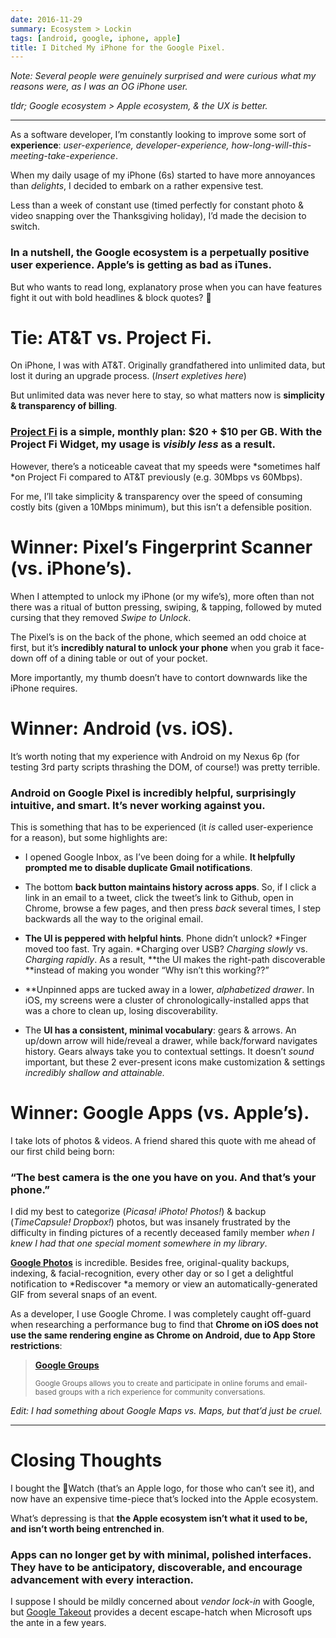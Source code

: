 ```yaml
---
date: 2016-11-29
summary: Ecosystem > Lockin
tags: [android, google, iphone, apple]
title: I Ditched My iPhone for the Google Pixel.
---
```


_Note: Several people were genuinely surprised and were curious what my reasons were, as I was an OG iPhone user._

_tldr; Google ecosystem > Apple ecosystem, & the UX is better._

---

As a software developer, I’m constantly looking to improve some sort of **experience**: _user-experience, developer-experience, how-long-will-this-meeting-take-experience_.

When my daily usage of my iPhone (6s) started to have more annoyances than _delights_, I decided to embark on a rather expensive test.

<Tweet tweetLink="ericclemmons/status/801606792052670464" />

Less than a week of constant use (timed perfectly for constant photo & video snapping over the Thanksgiving holiday), I’d made the decision to switch.

<Tweet tweetLink="ericclemmons/status/802957663416057856" />

### In a nutshell, the Google ecosystem is a perpetually positive user experience. Apple’s is getting as bad as iTunes.

But who wants to read long, explanatory prose when you can have features fight it out with bold headlines & block quotes? 👊

# Tie: AT&T vs. Project Fi.

On iPhone, I was with AT&T. Originally grandfathered into unlimited data, but lost it during an upgrade process. (_Insert expletives here_)

But unlimited data was never here to stay, so what matters now is **simplicity & transparency of billing**.

### [Project Fi](https://fi.google.com/) is a simple, monthly plan: $20 + $10 per GB. With the Project Fi Widget, my usage is _visibly less_ as a result.

However, there’s a noticeable caveat that my speeds were *sometimes half *on Project Fi compared to AT&T previously (e.g. 30Mbps vs 60Mbps).

For me, I’ll take simplicity & transparency over the speed of consuming costly bits (given a 10Mbps minimum), but this isn’t a defensible position.

# Winner: Pixel’s Fingerprint Scanner (vs. iPhone’s).

When I attempted to unlock my iPhone (or my wife’s), more often than not there was a ritual of button pressing, swiping, & tapping, followed by muted cursing that they removed _Swipe to Unlock_.

The Pixel’s is on the back of the phone, which seemed an odd choice at first, but it’s **incredibly natural to unlock your phone** when you grab it face-down off of a dining table or out of your pocket.

More importantly, my thumb doesn’t have to contort downwards like the iPhone requires.

# Winner: Android (vs. iOS).

It’s worth noting that my experience with Android on my Nexus 6p (for testing 3rd party scripts thrashing the DOM, of course!) was pretty terrible.

### Android on Google Pixel is incredibly helpful, surprisingly intuitive, and smart. It’s never working against you.

This is something that has to be experienced (it _is_ called user-experience for a reason), but some highlights are:

- I opened Google Inbox, as I’ve been doing for a while. **It helpfully prompted me to disable duplicate Gmail notifications**.

- The bottom **back button maintains history across apps**. So, if I click a link in an email to a tweet, click the tweet’s link to Github, open in Chrome, browse a few pages, and then press _back_ several times, I step backwards all the way to the original email.

- **The UI is peppered with helpful hints**. Phone didn’t unlock? *Finger moved too fast. Try again. *Charging over USB? _Charging slowly_ vs. _Charging rapidly_. As a result, **the UI makes the right-path discoverable **instead of making you wonder “Why isn’t this working??”

- **Unpinned apps are tucked away in a lower, *alphabetized *drawer**. In iOS, my screens were a cluster of chronologically-installed apps that was a chore to clean up, losing discoverability.

- The **UI has a consistent, minimal vocabulary**: gears & arrows. An up/down arrow will hide/reveal a drawer, while back/forward navigates history. Gears always take you to contextual settings. It doesn’t _sound_ important, but these 2 ever-present icons make customization & settings _incredibly shallow and attainable._

# Winner: Google Apps (vs. Apple’s).

I take lots of photos & videos. A friend shared this quote with me ahead of our first child being born:

### “The best camera is the one you have on you. And that’s your phone.”

I did my best to categorize (_Picasa! iPhoto! Photos!_) & backup (_TimeCapsule! Dropbox!_) photos, but was insanely frustrated by the difficulty in finding pictures of a recently deceased family member _when I knew I had that one special moment somewhere in my library_.

[**Google Photos**](https://photos.google.com) is incredible. Besides free, original-quality backups, indexing, & facial-recognition, every other day or so I get a delightful notification to *Rediscover *a memory or view an automatically-generated GIF from several snaps of an event.

As a developer, I use Google Chrome. I was completely caught off-guard when researching a performance bug to find that **Chrome on iOS does not use the same rendering engine as Chrome on Android, due to App Store restrictions**:

> [**Google Groups**](https://groups.google.com/a/chromium.org/forum/?fromgroups#!topic/chromium-dev/vYGxPx-tVKE)
>
> <small>
>   Google Groups allows you to create and participate in online forums and
>   email-based groups with a rich experience for community conversations.
> </small>

_Edit: I had something about Google Maps vs. Maps, but that’d just be cruel._

---

# Closing Thoughts

I bought the Watch (that’s an Apple logo, for those who can’t see it), and now have an expensive time-piece that’s locked into the Apple ecosystem.

What’s depressing is that **the Apple ecosystem isn’t what it used to be, and isn’t worth being entrenched in**.

### Apps can no longer get by with minimal, polished interfaces. They have to be anticipatory, discoverable, and encourage advancement with every interaction.

I suppose I should be mildly concerned about _vendor lock-in_ with Google, but [Google Takeout](https://takeout.google.com/settings/takeout) provides a decent escape-hatch when Microsoft ups the ante in a few years.
